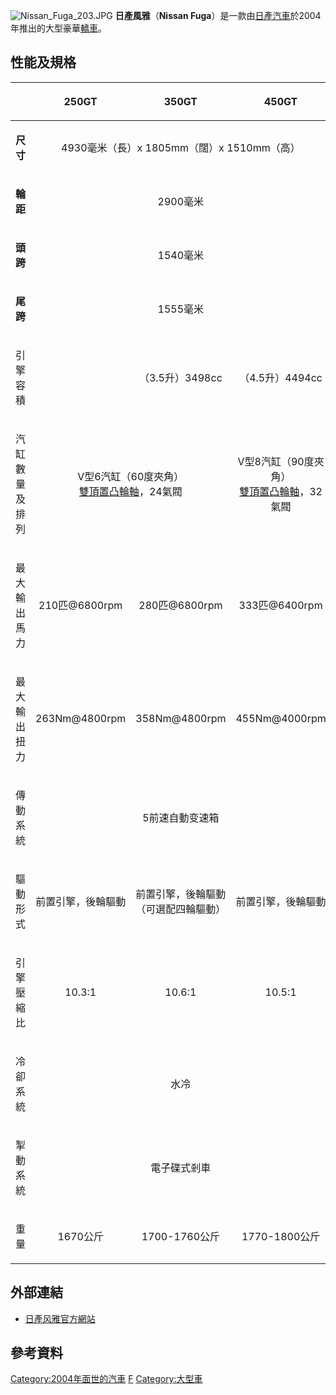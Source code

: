 {{Expand |time=2011-10-25T03:00:55+00:00 }}
{{NoteTA
|T=zh-hant:日產Fuga;zh-hans:日产风雅;zh-hk:日產風雅;zh-tw:日產Fuga;zh-mo:日產風雅;
|1=zh-hant:日產Fuga;zh-hans:日产风雅;zh-hk:日產風雅;zh-tw:日產Fuga;zh-mo:日產風雅;
|2=zh-hant:轎車;zh-hans:轿车;zh-hk:房車;zh-tw:四門房車;zh-mo:房車;
|3=zh-hant:車頭寬;zh-hans:车头宽;zh-hk:頭跨;zh-tw:車頭寬;zh-mo:頭跨;
|4=zh-hant:車尾寬;zh-hans:车尾宽;zh-hk:尾跨;zh-tw:車尾寬;zh-mo:尾跨;
|5=zh-hant:汽門;zh-hans:气门;zh-hk:氣閥;zh-tw:汽門;zh-mo:氣閥;
|6=zh-hant:寬;zh-hans:宽;zh-hk:闊;zh-tw:寬;zh-mo:闊;
|7=zh-hant:排擋;zh-hans:变速器;zh-hk:波;zh-tw:排檔;zh-mo:波;
|8=zh-hant:最大輸出馬力;zh-hans:最大马力;zh-hk:最大輸出馬力;zh-tw:最大輸出馬力;zh-mo:最大輸出馬力;
|9=zh-hant:最大輸出扭力;zh-hans:最大扭矩;zh-hk:最大輸出扭力;zh-tw:峰值扭力;zh-mo:最大輸出扭力;
}}
[[File:Nissan_Fuga_203.JPG|thumb]]
'''日產風雅'''（'''Nissan Fuga'''）是一款由[[日產汽車|日產汽車]]於2004年推出的大型豪華[[轿车|轎車]]。

==性能及規格==
{| border="1"
|- align="center"
!
! width="130" bgcolor="#c9d5e6" align="center" |250GT
! width="130" bgcolor="#c9d5e6" align="center" |350GT
! width="130" bgcolor="#c9d5e6" align="center" |450GT
|- bgColor="#e1e8f1"
| colspan=1 align="left" | '''尺寸'''
| colspan=3 align="center" |4930毫米（長）x 1805mm（闊）x 1510mm（高）
|- bgColor="#c9d5e6"
| colspan=1 align="left" | '''輪距'''
| colspan=3 align="center" |2900毫米
|- bgColor="#e1e8f1"
| colspan=1 align="left" | '''頭跨'''
| colspan=3 align="center" |1540毫米
|- bgColor="#c9d5e6"
| colspan=1 align="left" | '''尾跨'''
| colspan=3 align="center" |1555毫米
|- bgColor="#e1e8f1"
| colspan=1 align="left" |  引擎容積
| colspan=1 align="center" |
| colspan=1 align="center" | （3.5升）3498cc
| colspan=1 align="center" | （4.5升）4494cc
|- bgColor="#c9d5e6"
| colspan=1 align="left" | 汽缸數量及排列
| colspan=2 align="center" | V型6汽缸（60度夾角）<br>[[顶置凸轮轴|雙頂置凸輪軸]]，24氣閥
| colspan=1 align="center" | V型8汽缸（90度夾角）<br>[[顶置凸轮轴|雙頂置凸輪軸]]，32氣閥
|- bgColor="#e1e8f1"
| colspan=1 align="left" | 最大輸出馬力
| colspan=1 align="center" | 210匹@6800rpm
| colspan=1 align="center" | 280匹@6800rpm
| colspan=1 align="center" | 333匹@6400rpm
|- bgColor="#c9d5e6"
| colspan=1 align="left" | 最大輸出扭力
| colspan=1 align="center" | 263Nm@4800rpm
| colspan=1 align="center" | 358Nm@4800rpm
| colspan=1 align="center" | 455Nm@4000rpm
|-bgColor="#e1e8f1"
| colspan=1 align="left" | 傳動系統
| colspan=3 align="center" | 5前速自動变速箱
|- bgColor="#c9d5e6"
| colspan=1 align="left" | 驅動形式
| colspan=1 align="center" |前置引擎，後輪驅動
| colspan=1 align="center" |前置引擎，後輪驅動<br>（可選配四輪驅動）
| colspan=1 align="center" |前置引擎，後輪驅動
|- bgColor="#e1e8f1"
| colspan=1 align="left" | 引擎壓縮比
| colspan=1 align="center" |10.3:1
| colspan=1 align="center" |10.6:1
| colspan=1 align="center" |10.5:1
|- bgColor="#c9d5e6"
| colspan=1 align="left" | 冷卻系統
| colspan=3 align="center" |水冷
|- bgColor="#e1e8f1"
| colspan=1 align="left" | 掣動系統
| colspan=3 align="center" |電子碟式剎車
|- bgColor="#c9d5e6"
| colspan=1 align="left" | 重量
| colspan=1 align="center" |1670公斤
| colspan=1 align="center" |1700-1760公斤
| colspan=1 align="center" |1770-1800公斤
|}

== 外部連結 ==
* [http://www.nissan.co.jp/FUGA/ 日產风雅官方網站] {{Wayback|url=http://www.nissan.co.jp/FUGA/ |date=20170612230811 }}

== 參考資料 ==
{{Reflist}}

[[Category:2004年面世的汽車|Category:2004年面世的汽車]]
[[Category:日產車款|F]]
[[Category:大型車|Category:大型車]]